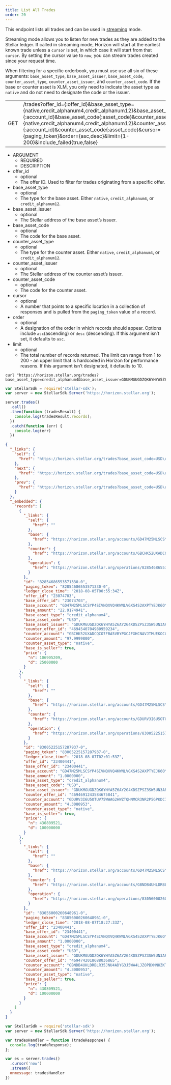 ```yaml
---
title: List All Trades
order: 20
---
```



This endpoint lists all trades and can be used in [streaming](../introduction/streaming.mdx) mode.

Streaming mode allows you to listen for new trades as they are added to the Stellar ledger. If called in streaming mode, Horizon will start at the earliest known trade unless a `cursor` is set, in which case it will start from that `cursor`. By setting the cursor value to `now`, you can stream trades created since your request time.

When filtering for a specific orderbook, you must use use all six of these arguments: `base_asset_type`, `base_asset_issuer`, `base_asset_code`, `counter_asset_type`, `counter_asset_issuer`, and `counter_asset_code`. If the base or counter asset is XLM, you only need to indicate the asset type as `native` and do not need to designate the code or the issuer.

<Endpoint>

|     |                              |
| --- | ---------------------------- |
| GET | /trades?offer_id={:offer_id}&base_asset_type={native,credit_alphanum4,credit_alphanum12}&base_asset_issuer={:account_id}&base_asset_code{:asset_code}&counter_asset_type={native,credit_alphanum4,credit_alphanum12}&counter_asset_issuer={:account_id}&counter_asset_code{:asset_code}&cursor={paging_token}&order={asc,desc}&limit={1-200}&include_failed{true,false} |

</Endpoint>

<AttributeTable>

- ARGUMENT
  - REQUIRED
  - DESCRIPTION
- offer_id
  - optional
  - The offer ID. Used to filter for trades originating from a specific offer.
- base_asset_type
  - optional
  - The type for the base asset. Either `native`, `credit_alphanum4`, or `credit_alphanum12`.
- base_asset_issuer
  - optional
  - The Stellar address of the base asset’s issuer.
- base_asset_code
  - optional
  - The code for the base asset.
- counter_asset_type
  - optional
  - The type for the counter asset. Either `native`, `credit_alphanum4`, or `credit_alphanum12`.
- counter_asset_issuer
  - optional
  - The Stellar address of the counter asset’s issuer.
- counter_asset_code
  - optional
  - The code for the counter asset.
- cursor
  - optional
  - A number that points to a specific location in a collection of responses and is pulled from the `paging_token` value of a record.
- order
  - optional
  - A designation of the order in which records should appear. Options include `asc`(ascending) or `desc` (descending). If this argument isn’t set, it defaults to `asc`.
- limit
  - optional
  - The total number of records returned. The limit can range from 1 to 200 - an upper limit that is hardcoded in Horizon for performance reasons. If this argument isn’t designated, it defaults to 10.

</AttributeTable>

<CodeExample title="Example Request">

```curl
curl "https://horizon.stellar.org/trades?base_asset_type=credit_alphanum4&base_asset_issuer=GDUKMGUGDZQK6YHYA5Z6AY2G4XDSZPSZ3SW5UN3ARVMO6QSRDWP5YLEX&base_asset_code=USD&counter_asset_type=native&limit=3"
```

```JavaScript
var StellarSdk = require('stellar-sdk');
var server = new StellarSdk.Server('https://horizon.stellar.org');

server.trades()
  .call()
  .then(function (tradesResult) {
    console.log(tradesResult.records);
  })
  .catch(function (err) {
    console.log(err)
  })
```

</CodeExample>

<ExampleResponse title="Example Response">

```json
{
  "_links": {
    "self": {
      "href": "https://horizon.stellar.org/trades?base_asset_code=USD\u0026base_asset_issuer=GDUKMGUGDZQK6YHYA5Z6AY2G4XDSZPSZ3SW5UN3ARVMO6QSRDWP5YLEX\u0026base_asset_type=credit_alphanum4\u0026counter_asset_type=native\u0026cursor=\u0026limit=3\u0026order=asc"
    },
    "next": {
      "href": "https://horizon.stellar.org/trades?base_asset_code=USD\u0026base_asset_issuer=GDUKMGUGDZQK6YHYA5Z6AY2G4XDSZPSZ3SW5UN3ARVMO6QSRDWP5YLEX\u0026base_asset_type=credit_alphanum4\u0026counter_asset_type=native\u0026cursor=83056000260648961-0\u0026limit=3\u0026order=asc"
    },
    "prev": {
      "href": "https://horizon.stellar.org/trades?base_asset_code=USD\u0026base_asset_issuer=GDUKMGUGDZQK6YHYA5Z6AY2G4XDSZPSZ3SW5UN3ARVMO6QSRDWP5YLEX\u0026base_asset_type=credit_alphanum4\u0026counter_asset_type=native\u0026cursor=82854686553571330-0\u0026limit=3\u0026order=desc"
    }
  },
  "_embedded": {
    "records": [
      {
        "_links": {
          "self": {
            "href": ""
          },
          "base": {
            "href": "https://horizon.stellar.org/accounts/GD47M25MLSCSYP4SIVNQXVQ4KWNLVGXS4S2AXPTYEJK6OY4VALJWK4BS"
          },
          "counter": {
            "href": "https://horizon.stellar.org/accounts/GBCHK52UXADCQCO7FBA5VBYPGCJFXHCNAVJTMUEKOCCNKJH5F35UZU5T"
          },
          "operation": {
            "href": "https://horizon.stellar.org/operations/82854686553571330"
          }
        },
        "id": "82854686553571330-0",
        "paging_token": "82854686553571330-0",
        "ledger_close_time": "2018-08-05T00:55:34Z",
        "offer_id": "23074703",
        "base_offer_id": "23074703",
        "base_account": "GD47M25MLSCSYP4SIVNQXVQ4KWNLVGXS4S2AXPTYEJK6OY4VALJWK4BS",
        "base_amount": "22.9174941",
        "base_asset_type": "credit_alphanum4",
        "base_asset_code": "USD",
        "base_asset_issuer": "GDUKMGUGDZQK6YHYA5Z6AY2G4XDSZPSZ3SW5UN3ARVMO6QSRDWP5YLEX",
        "counter_offer_id": "4694540704980959234",
        "counter_account": "GBCHK52UXADCQCO7FBA5VBYPGCJFXHCNAVJTMUEKOCCNKJH5F35UZU5T",
        "counter_amount": "97.9999800",
        "counter_asset_type": "native",
        "base_is_seller": true,
        "price": {
          "n": 106905209,
          "d": 25000000
        }
      },
      {
        "_links": {
          "self": {
            "href": ""
          },
          "base": {
            "href": "https://horizon.stellar.org/accounts/GD47M25MLSCSYP4SIVNQXVQ4KWNLVGXS4S2AXPTYEJK6OY4VALJWK4BS"
          },
          "counter": {
            "href": "https://horizon.stellar.org/accounts/GDURV3I6U5OTUV75WWAG2HWZTQHNMCR3NR2P5GPKDCIS2AEWCFSOLVFU"
          },
          "operation": {
            "href": "https://horizon.stellar.org/operations/83005225157287937"
          }
        },
        "id": "83005225157287937-0",
        "paging_token": "83005225157287937-0",
        "ledger_close_time": "2018-08-07T02:01:53Z",
        "offer_id": "23400441",
        "base_offer_id": "23400441",
        "base_account": "GD47M25MLSCSYP4SIVNQXVQ4KWNLVGXS4S2AXPTYEJK6OY4VALJWK4BS",
        "base_amount": "1.0000000",
        "base_asset_type": "credit_alphanum4",
        "base_asset_code": "USD",
        "base_asset_issuer": "GDUKMGUGDZQK6YHYA5Z6AY2G4XDSZPSZ3SW5UN3ARVMO6QSRDWP5YLEX",
        "counter_offer_id": "4694691243584675841",
        "counter_account": "GDURV3I6U5OTUV75WWAG2HWZTQHNMCR3NR2P5GPKDCIS2AEWCFSOLVFU",
        "counter_amount": "4.3080953",
        "counter_asset_type": "native",
        "base_is_seller": true,
        "price": {
          "n": 430809521,
          "d": 100000000
        }
      },
      {
        "_links": {
          "self": {
            "href": ""
          },
          "base": {
            "href": "https://horizon.stellar.org/accounts/GD47M25MLSCSYP4SIVNQXVQ4KWNLVGXS4S2AXPTYEJK6OY4VALJWK4BS"
          },
          "counter": {
            "href": "https://horizon.stellar.org/accounts/GBNDB4UHLDRBLR35JNU4ADYG3J5WA4LJZOPBXMNHZKTKSL37BDX4UBQY"
          },
          "operation": {
            "href": "https://horizon.stellar.org/operations/83056000260648961"
          }
        },
        "id": "83056000260648961-0",
        "paging_token": "83056000260648961-0",
        "ledger_close_time": "2018-08-07T18:27:33Z",
        "offer_id": "23400441",
        "base_offer_id": "23400441",
        "base_account": "GD47M25MLSCSYP4SIVNQXVQ4KWNLVGXS4S2AXPTYEJK6OY4VALJWK4BS",
        "base_amount": "1.0000000",
        "base_asset_type": "credit_alphanum4",
        "base_asset_code": "USD",
        "base_asset_issuer": "GDUKMGUGDZQK6YHYA5Z6AY2G4XDSZPSZ3SW5UN3ARVMO6QSRDWP5YLEX",
        "counter_offer_id": "4694742018688036865",
        "counter_account": "GBNDB4UHLDRBLR35JNU4ADYG3J5WA4LJZOPBXMNHZKTKSL37BDX4UBQY",
        "counter_amount": "4.3080953",
        "counter_asset_type": "native",
        "base_is_seller": true,
        "price": {
          "n": 430809521,
          "d": 100000000
        }
      }
    ]
  }
}
```

</ExampleResponse>

<CodeExample title="JavaScript Streaming Example">

```JavaScript
var StellarSdk = require('stellar-sdk')
var server = new StellarSdk.Server('https://horizon.stellar.org');

var tradesHandler = function (tradeResponse) {
  console.log(tradeResponse);
};

var es = server.trades()
  .cursor('now')
  .stream({
  onmessage: tradesHandler
})
```

</CodeExample>
